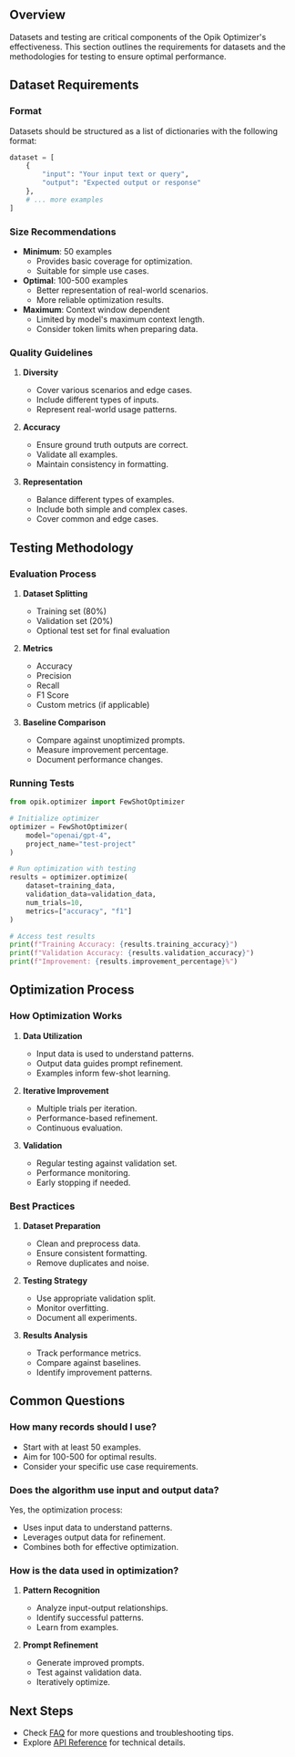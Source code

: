 ## Overview

Datasets and testing are critical components of the Opik Optimizer's effectiveness. This section outlines the requirements for datasets and the methodologies for testing to ensure optimal performance.

## Dataset Requirements

### Format

Datasets should be structured as a list of dictionaries with the following format:

```python
dataset = [
    {
        "input": "Your input text or query",
        "output": "Expected output or response"
    },
    # ... more examples
]
```

### Size Recommendations

- **Minimum**: 50 examples
  - Provides basic coverage for optimization.
  - Suitable for simple use cases.
- **Optimal**: 100-500 examples
  - Better representation of real-world scenarios.
  - More reliable optimization results.
- **Maximum**: Context window dependent
  - Limited by model's maximum context length.
  - Consider token limits when preparing data.

### Quality Guidelines

1. **Diversity**

   - Cover various scenarios and edge cases.
   - Include different types of inputs.
   - Represent real-world usage patterns.

2. **Accuracy**

   - Ensure ground truth outputs are correct.
   - Validate all examples.
   - Maintain consistency in formatting.

3. **Representation**
   - Balance different types of examples.
   - Include both simple and complex cases.
   - Cover common and edge cases.

## Testing Methodology

### Evaluation Process

1. **Dataset Splitting**

   - Training set (80%)
   - Validation set (20%)
   - Optional test set for final evaluation

2. **Metrics**

   - Accuracy
   - Precision
   - Recall
   - F1 Score
   - Custom metrics (if applicable)

3. **Baseline Comparison**
   - Compare against unoptimized prompts.
   - Measure improvement percentage.
   - Document performance changes.

### Running Tests

```python
from opik.optimizer import FewShotOptimizer

# Initialize optimizer
optimizer = FewShotOptimizer(
    model="openai/gpt-4",
    project_name="test-project"
)

# Run optimization with testing
results = optimizer.optimize(
    dataset=training_data,
    validation_data=validation_data,
    num_trials=10,
    metrics=["accuracy", "f1"]
)

# Access test results
print(f"Training Accuracy: {results.training_accuracy}")
print(f"Validation Accuracy: {results.validation_accuracy}")
print(f"Improvement: {results.improvement_percentage}%")
```

## Optimization Process

### How Optimization Works

1. **Data Utilization**

   - Input data is used to understand patterns.
   - Output data guides prompt refinement.
   - Examples inform few-shot learning.

2. **Iterative Improvement**

   - Multiple trials per iteration.
   - Performance-based refinement.
   - Continuous evaluation.

3. **Validation**
   - Regular testing against validation set.
   - Performance monitoring.
   - Early stopping if needed.

### Best Practices

1. **Dataset Preparation**

   - Clean and preprocess data.
   - Ensure consistent formatting.
   - Remove duplicates and noise.

2. **Testing Strategy**

   - Use appropriate validation split.
   - Monitor overfitting.
   - Document all experiments.

3. **Results Analysis**
   - Track performance metrics.
   - Compare against baselines.
   - Identify improvement patterns.

## Common Questions

### How many records should I use?

- Start with at least 50 examples.
- Aim for 100-500 for optimal results.
- Consider your specific use case requirements.

### Does the algorithm use input and output data?

Yes, the optimization process:

- Uses input data to understand patterns.
- Leverages output data for refinement.
- Combines both for effective optimization.

### How is the data used in optimization?

1. **Pattern Recognition**

   - Analyze input-output relationships.
   - Identify successful patterns.
   - Learn from examples.

2. **Prompt Refinement**
   - Generate improved prompts.
   - Test against validation data.
   - Iteratively optimize.

## Next Steps

- Check [FAQ](/agent_optimization/opik_optimizer/faq) for more questions and troubleshooting tips.
- Explore [API Reference](/agent_optimization/opik_optimizer/api_reference) for technical details.
